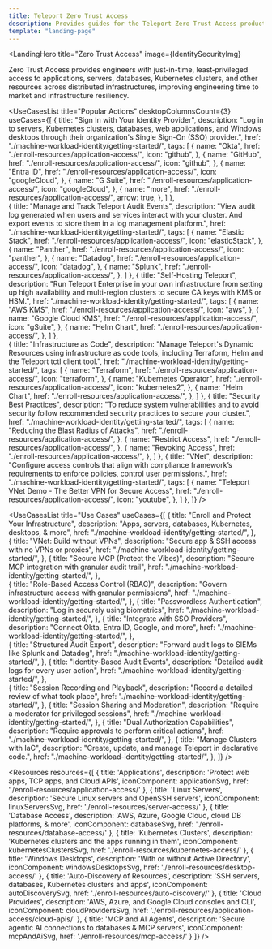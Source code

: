 ```yaml
---
title: Teleport Zero Trust Access
description: Provides guides for the Teleport Zero Trust Access product.
template: "landing-page"
---
```




<LandingHero
  title="Zero Trust Access"
  image={IdentitySecurityImg}
>
  Zero Trust Access provides engineers with just-in-time, least‐privileged
  access to applications, servers, databases, Kubernetes clusters, and other
  resources across distributed infrastructures, improving engineering time to
  market and infrastructure resiliency.
</LandingHero>

<UseCasesList
  title="Popular Actions"
  desktopColumnsCount={3}
  useCases={[
    {
      title: "Sign In with Your Identity Provider",
      description: "Log in to servers, Kubernetes clusters, databases, web applications, and Windows desktops through their organization's Single Sign-On (SSO) provider.",
      href: "./machine-workload-identity/getting-started/",
      tags: [
        {
          name: "Okta",
          href: "./enroll-resources/application-access/",
          icon: "github",
        },
        {
          name: "GitHub",
          href: "./enroll-resources/application-access/",
          icon: "github",
        },
        {
          name: "Entra ID",
          href: "./enroll-resources/application-access/",
          icon: "googleCloud",
        },
        {
          name: "G Suite",
          href: "./enroll-resources/application-access/",
          icon: "googleCloud",
        },
       {
          name: "more",
          href: "./enroll-resources/application-access/",
          arrow: true,
        },
      ]
    },  
    {
      title: "Manage and Track Teleport Audit Events",
      description: "View audit log generated when users and services interact with your cluster. And export events to store them in a log management platform.",
      href: "./machine-workload-identity/getting-started/",
      tags: [
        {
          name: "Elastic Stack",
          href: "./enroll-resources/application-access/",
          icon: "elasticStack",
        },
        {
          name: "Panther",
          href: "./enroll-resources/application-access/",
          icon: "panther",
        },
        {
          name: "Datadog",
          href: "./enroll-resources/application-access/",
          icon: "datadog",
        },
        {
          name: "Splunk",
          href: "./enroll-resources/application-access/",
        },
      ]
    },
    {
      title: "Self-Hosting Teleport",
      description: "Run Teleport Enterprise in your own infrastructure from setting up high availability and multi-region clusters to secure CA keys with KMS or HSM.",
      href: "./machine-workload-identity/getting-started/",
      tags: [
        {
          name: "AWS KMS",
          href: "./enroll-resources/application-access/",
          icon: "aws",
        },
        {
          name: "Google Cloud KMS",
          href: "./enroll-resources/application-access/",
          icon: "gSuite",
        },
        {
          name: "Helm Chart",
          href: "./enroll-resources/application-access/",
        },
      ]
    },  
    {
      title: "Infrastructure as Code",
      description: "Manage Teleport's Dynamic Resources using infrastructure as code tools, including Terraform, Helm and the Teleport tctl client tool.",
      href: "./machine-workload-identity/getting-started/",
      tags: [
        {
          name: "Terraform",
          href: "./enroll-resources/application-access/",
          icon: "terraform",
        },
        {
          name: "Kubernetes Operator",
          href: "./enroll-resources/application-access/",
          icon: "kubernetes2",
        },
        {
          name: "Helm Chart",
          href: "./enroll-resources/application-access/",
        },
      ]
    },
    {
      title: "Security Best Practices",
      description: "To reduce system vulnerabilities and to avoid security follow recommended security practices to secure your cluster.",
      href: "./machine-workload-identity/getting-started/",
      tags: [
        {
          name: "Reducing the Blast Radius of Attacks",
          href: "./enroll-resources/application-access/",
        },
        {
          name: "Restrict Access",
          href: "./enroll-resources/application-access/",
        },
        {
          name: "Revoking Access",
          href: "./enroll-resources/application-access/",
        },
      ]
    },
    {
      title: "VNet",
      description: "Configure access controls that align with compliance framework’s requirements to enforce policies, control user permissions.",
      href: "./machine-workload-identity/getting-started/",
      tags: [
        {
          name: "Teleport VNet Demo - The Better VPN for Secure Access",
          href: "./enroll-resources/application-access/",
          icon: "youtube",
        },
      ]
    },
  ]}
/>

<UseCasesList
  title="Use Cases"
  useCases={[
    {
      title: "Enroll and Protect Your Infrastructure",
      description: "Apps, servers, databases, Kubernetes, desktops, & more",
      href: "./machine-workload-identity/getting-started/",
    },  
    {
      title: "VNet: Build without VPNs",
      description: "Secure app & SSH access with no VPNs or proxies",
      href: "./machine-workload-identity/getting-started/",
    },
    {
      title: "Secure MCP (Protect the Vibes)",
      description: "Secure MCP integration with granular audit trail",
      href: "./machine-workload-identity/getting-started/",
    },  
    {
      title: "Role-Based Access Control (RBAC)",
      description: "Govern infrastructure access with granular permissions",
      href: "./machine-workload-identity/getting-started/",
    },
    {
      title: "Passwordless Authentication",
      description: "Log in securely using biometrics",
      href: "./machine-workload-identity/getting-started/",
    },
    {
      title: "Integrate with SSO Providers",
      description: "Connect Okta, Entra ID, Google, and more",
      href: "./machine-workload-identity/getting-started/",
    },  
    {
      title: "Structured Audit Export",
      description: "Forward audit logs to SIEMs like Splunk and Datadog",
      href: "./machine-workload-identity/getting-started/",
    },
    {
      title: "Identity-Based Audit Events",
      description: "Detailed audit logs for every user action",
      href: "./machine-workload-identity/getting-started/",
    },  
    {
      title: "Session Recording and Playback",
      description: "Record a detailed review of what took place",
      href: "./machine-workload-identity/getting-started/",
    },
    {
      title: "Session Sharing and Moderation",
      description: "Require a moderator for privileged sessions",
      href: "./machine-workload-identity/getting-started/",
    },
    {
      title: "Dual Authorization Capabilities",
      description: "Require approvals to perform critical actions",
      href: "./machine-workload-identity/getting-started/",
    },
    {
      title: "Manage Clusters with IaC",
      description: "Create, update, and manage Teleport in declarative code.",
      href: "./machine-workload-identity/getting-started/",
    },
  ]}
/>

<Resources
  resources={[
    {
      title: 'Applications',
      description: 'Protect web apps, TCP apps, and Cloud APIs',
      iconComponent: applicationSvg,
      href: './enroll-resources/application-access/'
    },
    {
      title: 'Linux Servers',
      description: 'Secure Linux servers and OpenSSH servers',
      iconComponent: linuxServersSvg,
      href: './enroll-resources/server-access/'
    },
    {
      title: 'Database Access',
      description: 'AWS, Azure, Google Cloud, cloud DB platforms, & more',
      iconComponent: databaseSvg,
      href: './enroll-resources/database-access/'
    },
    {
      title: 'Kubernetes Clusters',
      description: 'Kubernetes clusters and the apps running in them',
      iconComponent: kubernetesClustersSvg,
      href: './enroll-resources/kubernetes-access/'
    },
    {
      title: 'Windows Desktops',
      description: 'With or without Active Directory',
      iconComponent: windowsDesktopsSvg,
      href: './enroll-resources/desktop-access/'
    },
    {
      title: 'Auto-Discovery of Resources',
      description: 'SSH servers, databases, Kubernetes clusters and apps',
      iconComponent: autoDiscoverySvg,
      href: './enroll-resources/auto-discovery/'
    },
    {
      title: 'Cloud Providers',
      description: 'AWS, Azure, and Google Cloud consoles and CLI',
      iconComponent: cloudProvidersSvg,
      href: './enroll-resources/application-access/cloud-apis/'
    },
    {
      title: 'MCP and AI Agents',
      description: 'Secure agentic AI connections to databases & MCP servers',
      iconComponent: mcpAndAiSvg,
      href: './enroll-resources/mcp-access/'
    }
  ]}
/>